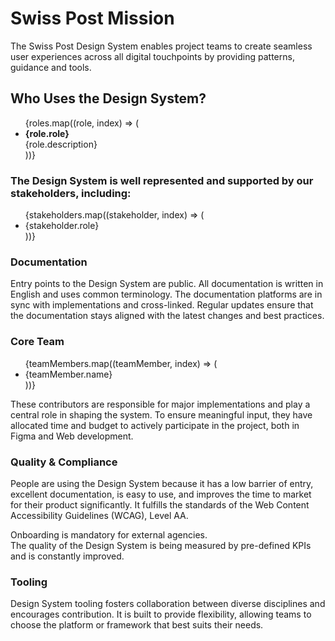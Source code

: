 
<Meta of={MissionStories} />

# Swiss Post Mission

The Swiss Post Design System enables project teams to create seamless user experiences across all digital touchpoints by providing patterns, guidance and tools.

## Who Uses the Design System?

<ul className="roles-list no-style-list">
  {roles.map((role, index) => (
    <li key={index} className="role-item list-item">
      <strong>{role.role}</strong>
      <div className="role-description">{role.description}</div>
    </li>
  ))}
</ul>

### The Design System is well represented and supported by our stakeholders, including:

<ul className="stakeholders-list no-style-list row row-cols-1 row-cols-md-3">
  {stakeholders.map((stakeholder, index) => (
    <li key={index} className="stakeholder-item list-item centered-item col">
      {stakeholder.role}
    </li>
  ))}
</ul>

### Documentation

Entry points to the Design System are public. All documentation is written in English and uses common terminology. The documentation platforms are in sync with implementations and cross-linked. Regular updates ensure that the documentation stays aligned with the latest changes and best practices.

### Core Team

<ul className="team-list no-style-list row">
  {teamMembers.map((teamMember, index) => (
    <li
      key={index}
      className="team-item list-item centered-item col-sm-12 col-md-4 col-lg-3 flex-lg-column"
    >
      <post-icon
        name={teamMember.icon}
        style={{ fontSize: '3rem' }}
        className="team-icon"
      ></post-icon>
      {teamMember.name}
    </li>
  ))}
</ul>

These contributors are responsible for major implementations and play a central role in shaping the system. To ensure meaningful input, they have allocated time and budget to actively participate in the project, both in Figma and Web development.

### Quality & Compliance

People are using the Design System because it has a low barrier of entry, excellent documentation, is easy to use, and improves the time to market for their product significantly. It fulfills the standards of the Web Content Accessibility Guidelines (WCAG), Level AA.

<post-banner data-size="md">
  Onboarding is mandatory for external agencies.
</post-banner>

<div className="quality-text">
  The quality of the Design System is being measured by pre-defined KPIs and is constantly improved.
</div>

### Tooling

Design System tooling fosters collaboration between diverse disciplines and encourages contribution. It is built to provide flexibility, allowing teams to choose the platform or framework that best suits their needs.
